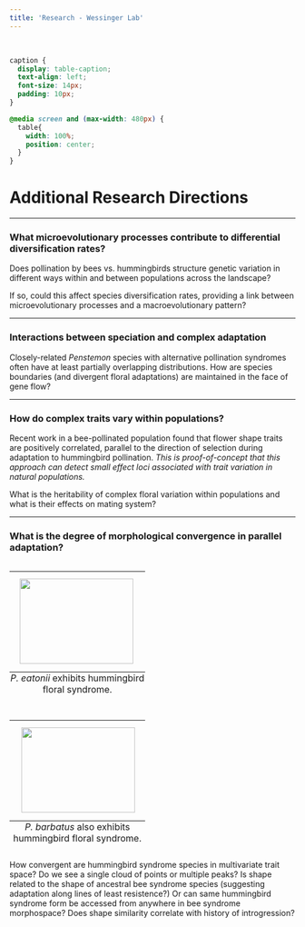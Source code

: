```yaml
---
title: 'Research - Wessinger Lab'
---
```

<!--hello, this is an html comment--> 
<!--the title here NORMALLY controls the big text at the top of this webpage as well as the title shown within the tab but I changed that so this title only controls the text within the tab for all .Rmds/.htmls (the change is coded within the in_header.html) because I wanted the information in the tab to say something different than the text at the top of each webpage--> 
<br>
<!-- anything within carrots is html code that will by knitted into the .html output my knitting the .rmd-->
<!-- br means break and inserts an empty line, i think the size of the break is based on the default size of the body text-->


<!--the code below indicates this is a code block containing code (within the ```) in the language css and we don't want this code to be echoed onto the website (echo=F)-->
<!--note: no coments can be made within the code block bc rmd is weird so all comments will be below the block and will occur below a comment out version of the thing excatly as it appears within the block,--> 
```css
caption {
  display: table-caption;
  text-align: left;
  font-size: 14px;
  padding: 10px;
}

@media screen and (max-width: 480px) {
  table{
    width: 100%;
    position: center;
  }
}
```
<!-- caption { -->
<!--   display: table-caption; -->
<!--   text-align: left; -->
<!--   font-size: 14px; -->
<!--   padding: 10px; -->
<!-- } -->

<!-- the caption object formatted above (still in the language css) sets the style for the "captions" aka the image+caption pairs within this webpage
display: table-caption; sets the display of any object called with the tag "caption" to be a table and a caption (the table is where we will insert the image)
text-align: left; left aligns the text within any caption
font-size: 14px; sets the font of the text within the image captions
left: 0 means the body will start 0 pixels from the left of the screen (again regardless of width or other things contained withing this page as discussed above)
padding: 10px; sets the padding to be 10px around the entire caption object (the text AND the image) -->


<!-- @media screen and (max-width: 480px) { -->
<!--   table{ -->
<!--     width: 100%; -->
<!--     position: center; -->
<!--   } -->
<!-- } -->

<!-- the table object formatted above (still in the language css) sets the style for the "table" aka the image+caption pairs within this webpage when the webpage is smaller than 480 pixels (aka a phone or ipad screen)
width: 100%; sets the entire object (image+caption) to take up 100% of the screen, ensures tha the texts isn't weirdly wrapping these images
position: center; centers the entire object (image+caption) on the screen, BUT doesn't center the image contained witgin the table itself.... a problem that I am currently working on -->


# Additional Research Directions
<!-- header 1, aka the large font that is centered at the top of the webpage, best to leave a line between headers and other code, otherwise sometimes rmd won't format them correctly -->

***
<!-- a line -->

### **What microevolutionary processes contribute to differential diversification rates?**
<!-- h3, header 3, bolded by the ** ** surrounding it, done for each of the research topics-->

Does pollination by bees vs. hummingbirds structure genetic variation in different ways within and between populations across the landscape? 

If so, could this affect species diversification rates, providing a link between microevolutionary processes and a macroevolutionary pattern?
<!-- plain body text about the research topic in the h3 header above, followed by a line and the next header and so on -->

***

### **Interactions between speciation and complex adaptation**

Closely-related *Penstemon* species with alternative pollination syndromes often have at least partially overlapping distributions. How are species boundaries (and divergent floral adaptations) are maintained in the face of gene flow?

***

### **How do complex traits vary within populations?**

Recent work in a bee-pollinated population found that flower shape traits are positively correlated, parallel to the direction of selection during adaptation to hummingbird pollination. *This is proof-of-concept that this approach can detect small effect loci associated with trait variation in natural populations.*

What is the heritability of complex floral variation within populations and what is their effects on mating system?

***

### **What is the degree of morphological convergence in parallel adaptation?**

<table class="image" align="left">
<caption align="bottom">*P. eatonii* exhibits hummingbird floral syndrome.</caption>
<tr><td><img src="images/eatonii.png" align="left" width="200" height="150" style="padding: 10px"></td></tr>
</table>

<!-- <table class="image" align="right"> -->
<!-- inserts a table of class image and aligns that table to the right (formmating corresponds to the table tag set in css above, although currently only set for when the screen size is small)-->

<!-- <caption align="bottom">*P. eatonii* exhibits hummingbird floral syndrome.</caption>
<!-- inserts a caption that is attached to the table inserted above (as styled by the caption tag set in css above) and aligns that caption to the bottom of the table (aka image) (the ** around a word still make the word italicised)
the </caption> tells html that is where the caption ends -->

<!-- <tr><td><img src="images/atonii.png.jpg" align="left" width="200" height="150" style="padding: 10px"></td></tr> -->
<!-- the tr tag means this line represents a row in the table and the td tag means this is a "daughter cell" of the table, basically these tags just say in html that this image is meant to be inserted into the table
the <img is html that calls the container "img" (styled above in css) and fills it with the image linked within the src="path/to/img/from/rproj/dir and formats it to be aligned in a certain way, have a specific hieght and width (in pixels) and a specific amount of padding

</table>
<!--  this tells the html that this is where the table object, (opened at the start with "<table" ends) -->


<table class="image" align="right">
<caption align="bottom"> *P. barbatus* also exhibits hummingbird floral syndrome.</caption>
<tr><td><img src="images/barbatus.png" align="right" width="200" height="150" style="padding: 10px"></td></tr>
</table>

<!-- a second table like the one just desbirbed -->

How convergent are hummingbird syndrome species in multivariate trait space? Do we see a single cloud of points or multiple peaks? Is shape related to the shape of ancestral bee syndrome species (suggesting adaptation along lines of least resistence?) Or can same hummingbird syndrome form be accessed from anywhere in bee syndrome morphospace? Does shape similarity correlate with history of introgression?
